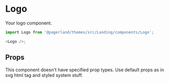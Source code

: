 

<Meta title="Themes|Landing/Components/Logo" component={Logo} />

# Logo

Your logo component.

```js
import Logo from '@pagerland/themes/src/Landing/components/Logo';

<Logo />;
```

<Preview>
  <Story name="Default">
    <Theme>
      <Logo />
    </Theme>
  </Story>
</Preview>

## Props

This component doesn't have specified prop types. Use default props as in svg html tag and styled system stuff.
